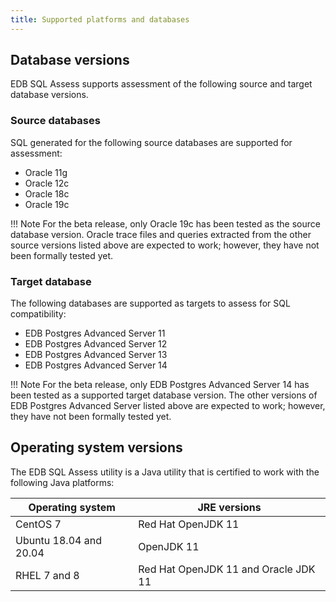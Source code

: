```yaml
---
title: Supported platforms and databases
---
```


## Database versions

EDB SQL Assess supports assessment of the following source and target database versions.

### Source databases

SQL generated for the following source databases are supported for assessment:

- Oracle 11g
- Oracle 12c
- Oracle 18c
- Oracle 19c

!!! Note
    For the beta release, only Oracle 19c has been tested as the source database version. Oracle trace files and queries extracted from the other source versions listed above are expected to work; however, they have not been formally tested yet.

### Target database

The following databases are supported as targets to assess for SQL compatibility:

- EDB Postgres Advanced Server 11 
- EDB Postgres Advanced Server 12 
- EDB Postgres Advanced Server 13 
- EDB Postgres Advanced Server 14

!!! Note
    For the beta release, only EDB Postgres Advanced Server 14 has been tested as a supported target database version.  The other versions of EDB Postgres Advanced Server listed above are expected to work; however, they have not been formally tested yet.

## Operating system versions

The EDB SQL Assess utility is a Java utility that is certified to work with the following Java platforms:

| Operating system | JRE versions | 
| ---------------- | ------------ |
| CentOS 7 | Red Hat OpenJDK 11 |
| Ubuntu 18.04 and 20.04 | OpenJDK 11 |
| RHEL 7 and 8 | Red Hat OpenJDK 11 and Oracle JDK 11 |